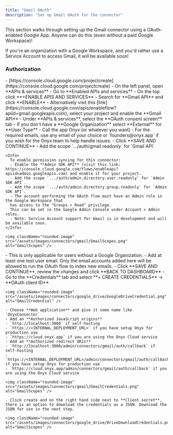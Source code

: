 ```yaml
---
title: "Gmail OAuth"
description: "Set up Gmail OAuth for the connector"
---
```


This section walks through setting up the Gmail connector using a OAuth-enabled Google App.
Anyone can do this (even without a paid Google Workspace)!

If you're an organization with a Google Workspace, and you'd rather use a Service Account to access Gmail,
it will be available soon!

### Authorization

<Steps>
  <Step title="Create Google Cloud Project">
    - [https://console.cloud.google.com/projectcreate](https://console.cloud.google.com/projectcreate)
  </Step>

  <Step title="Enable Gmail API">
    - On the left panel, open **APIs & services**
    - Go to **Enabled APIs and services**
    - On the top click **+ENABLE APIS AND SERVICES**
    - Search for **Gmail API** and click **ENABLE**
    - Alternatively visit this [link](https://console.cloud.google.com/apis/enableflow?apiid=gmail.googleapis.com), select your project and enable the **Gmail API**
  </Step>

  <Step title="Set up OAuth consent screen">
    - Under **APIs & services**, select the **OAuth consent screen** tab
    - If you don't have a **Google Organization** select **External** for **User Type**
    - Call the app Onyx (or whatever you want)
    - For the required emails, use any email of your choice or `founders@onyx.app` if you wish for the Onyx team to help handle issues.
    - Click **SAVE AND CONTINUE**
  </Step>

  <Step title="Set up scopes">
    - Add the scope `.../auth/gmail.readonly` for `Gmail API`

    <Info>
      To enable permission syncing for this connector:
      - Enable the **Admin SDK API** (visit this link: https://console.cloud.google.com/flows/enableapi?apiid=admin.googleapis.com) and enable it for your project.
      - Add the scope `.../auth/admin.directory.user.readonly` for `Admin SDK API`.
      - Add the scope `.../auth/admin.directory.group.readonly` for `Admin SDK API`.
      - The account performing the OAuth flow must have an Admin role in the Google Workspace that
      has access to the "Groups > Read" privilege.
      This can be set in the Google Admin Console under Account > Admin roles.
      - Note: Service Account support for Gmail is in development and will be available soon.
    </Info>

    <img className="rounded-image" src="/assets/images/connectors/gmail/GmailScopes.png" alt="GmailScopes" />
  </Step>

  <Step title="Set up test users">
    - This is only applicable for users without a Google Organization.
    - Add at least one test user email.
    Only the email accounts added here will be allowed to run the OAuth flow to index new emails.
    - Click **SAVE AND CONTINUE**, review the changes and click **BACK TO DASHBOARD**
  </Step>

  <Step title="Create OAuth credentials">
    - Go to the **Credentials** tab and select **+ CREATE CREDENTIALS** -> **OAuth client ID**

    <img className="rounded-image" src="/assets/images/connectors/google_drive/GoogleDriveCredential.png" alt="GmailCredential" />

    - Choose **Web application** and give it some name like `OnyxConnector`
    - Add an **Authorized JavaScript origins**
    - `http://localhost:3000` if self-hosting
    - `https://<INTERNAL_DEPLOYMENT_URL>` if you have setup Onyx for production use
    - `https://cloud.onyx.app` if you are using the Onyx Cloud service
    - Add an **Authorized redirect URIs**
    - `http://localhost:3000/admin/connectors/gmail/auth/callback` if self-hosting
    - `https://<INTERNAL_DEPLOYMENT_URL>/admin/connectors/gmail/auth/callback` if you have setup Onyx for production use
    - `https://cloud.onyx.app/admin/connectors/gmail/auth/callback` if you are using the Onyx Cloud service

    <img className="rounded-image" src="/assets/images/connectors/gmail/GmailCredentials.png" alt="GmailScopes" />

    - Click create and on the right hand side next to **Client secret**,
    there is an option to download the credentials as a JSON. Download the JSON for use in the next step.

    <img className="rounded-image" src="/assets/images/connectors/google_drive/DriveDownloadCredentials.png" alt="GmailScopes" />
  </Step>
</Steps>
